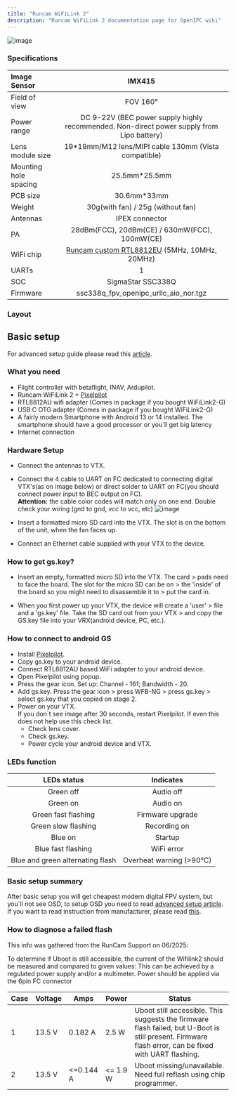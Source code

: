 ```yaml
---
title: "Runcam WiFiLink 2"
description: "Runcam WiFiLink 2 documentation page for OpenIPC wiki"
---
```


![image](https://raw.githubusercontent.com/OpenIPC/docs/refs/heads/main/src/assets/images/runcam-wifilink-v2-main-photo.png)

### Specifications

|Image Sensor                   | IMX415   |
|:------------------------------|:---------:|
|Field of view                  | FOV 160°   |
|Power range                    | DC 9-22V (BEC power supply highly recommended. Non-direct power supply from Lipo battery)   |
|Lens module size               | 19*19mm/M12 lens/MIPI cable 130mm (Vista compatible)   |
|Mounting hole spacing          | 25.5mm*25.5mm    |
|PCB size                       | 30.6mm*33mm   |
|Weight                         | 30g(with fan) / 25g (without fan)    |
|Antennas                       | IPEX connector    |
|PA                             | 28dBm(FCC), 20dBm(CE) / 630mW(FCC), 100mW(CE)  |
|WiFi chip                      | [Runcam custom RTL8812EU](/use-cases/fpv/net-cards/rtl8812eu) (5MHz, 10MHz, 20MHz)  |
|UARTs                          | 1  |
|SOC                            | SigmaStar SSC338Q  |
| Firmware                      | ssc338q_fpv_openipc_urllc_aio_nor.tgz  |

### Layout
<ThemeImage
  lightSrc="https://raw.githubusercontent.com/OpenIPC/docs/refs/heads/main/src/assets/images/runcam-wifilink-2-motherboard-down-light.png"
  darkSrc="https://raw.githubusercontent.com/OpenIPC/docs/refs/heads/main/src/assets/images/runcam-wifilink-2-motherboard-down-dark.png"
  alt="Motherboard down image"
/>

<ThemeImage
  lightSrc="https://raw.githubusercontent.com/OpenIPC/docs/refs/heads/main/src/assets/images/runcam-wifilink-2-motherboard-up-light.png"
  darkSrc="https://raw.githubusercontent.com/OpenIPC/docs/refs/heads/main/src/assets/images/runcam-wifilink-2-motherboard-up-dark.png"
  alt="Motherboard down image"
/>

## Basic setup
For advanced setup guide please read this [article](/use-cases/fpv/advanced-setup/).
### What you need
 -   Flight controller with betaflight, INAV, Ardupilot.
 -   Runcam WiFiLink 2 + [Pixelpilot](https://github.com/OpenIPC/PixelPilot)
 -   RTL8812AU wifi adapter (Comes in package if you bought WiFiLink2-G)
 -   USB C OTG adapter (Comes in package if you bought WiFiLink2-G)
 -   A fairly modern Smartphone with Android 13 or 14 installed. The smartphone should have a good processor or you`ll get big latency
 -   Internet connection


### Hardware Setup

 -   Connect the antennas to VTX.

 -   Connect the 4 cable to UART on FC dedicated to connecting
     digital VTX's(as on image below) or direct solder to UART on FC(you should connect power input to BEC output on FC). \
     **Attention:** the cable color codes will match only on one end.
     Double check your wiring (gnd to gnd, vcc to vcc, etc)
     ![image](https://raw.githubusercontent.com/OpenIPC/docs/refs/heads/main/src/assets/images/runcam-wifilink-v2-to-fc-connection.png)

 -   Insert a formatted micro SD card into the VTX. The slot is on the
    bottom of the unit, when the fan faces up.

 -   Connect an Ethernet cable supplied with your VTX to the device.


### How to get gs.key?

 -   Insert an empty, formatted micro SD into the VTX. The card
    > pads need to face the board. The slot for the micro SD can be on
    > the 'inside' of the board so you might need to disassemble it to
    > put the card in.

 -   When you first power up your VTX, the device will create a 'user'
    > file and a 'gs.key' file. Take the SD card out from your VTX
    > and copy the GS.key file into your VRX(android device, PC, etc.).

### How to connect to android GS
 - Install [Pixelpilot](https://github.com/OpenIPC/PixelPilot).
 - Copy gs.key to your android device.
 - Connect RTL8812AU based WiFi adapter to your android device.
 - Open Pixelpilot using popup.
 - Press the gear icon. Set up: Channel - 161; Bandwidth - 20.
 - Add gs.key. Press the gear icon > press WFB-NG > press gs.key > select gs.key that you copied on stage 2.
 - Power on your VTX. \
 If you don`t see image after 30 seconds, restart Pixelpilot. If even this does not help use this check list.
    - Check lens cover.
    - Check gs.key.
    - Power cycle your android device and VTX.

### LEDs function
| LEDs status                       | Indicates               |
|:---------------------------------:|:-----------------------:|
| Green off                         | Audio off               |
| Green on                          | Audio on                |
| Green fast flashing               | Firmware upgrade        |
| Green slow flashing               | Recording on            |
| Blue on                           | Startup                 |
| Blue fast flashing                | WiFi error              |
| Blue and green alternating flash  | Overheat warning (>90℃) |

### Basic setup summary
After basic setup you will get cheapest modern digital FPV system, but you`ll not see OSD, to setup OSD you need to read [advanced setup article](/use-cases/fpv/advanced-setup/). If you want to read instruction from manufacturer, please read [this](https://store-m8o52p.mybigcommerce.com/product_images/img_runcam_wifilink2/wifilink2_manual-en.pdf).


### How to diagnose a failed flash  
This info was gathered from the RunCam Support on 06/2025:


To determine if Uboot is still accessible, the current of the Wifilink2 should be measured and compared to given values:
This can be achieved by a regulated power supply and/or a multimeter.
Power should be applied via the 6pin FC connector

| Case  | Voltage | Amps | Power  | Status|
|:------|---------|------|--------|--------|
|1|13.5 V| 0.182 A| 2.5 W| Uboot still accessible. This suggests the firmware flash failed, but U-Boot is still present. Firmware flash error, can be fixed with UART flashing.|
|2|13.5 V| &lt;=0.144 A| &lt;= 1.9 W| Uboot missing/unavailable. Need full reflash using chip programmer.|



